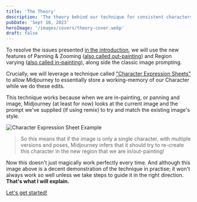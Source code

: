 ```yaml
---
title: 'The Theory'
description: 'The theory behind our technique for consistent characters in Midjourney'
pubDate: 'Sept 10, 2023'
heroImage: '/images/covers/theory-cover.webp'
draft: false
---
```



To resolve the issues presented [in the introduction](/character/introduction), we will use the new features of Panning & Zooming 
([also called out-painting](https://www.cutout.pro/blog/ai-insight/what-is-outpainting-feature/)) and Region varying 
([also called in-painting](https://en.wikipedia.org/wiki/Inpainting#Digital_inpainting)), along side the classic 
image prompting.

Crucially, we will leverage a technique called ["Character Expression Sheets"](https://en.wikipedia.org/wiki/Model_sheet) to 
allow Midjourney to essentially store a working-memory of our Character while we do these edits.

This technique works because when we are in-painting, or panning and image, Midjourney (at least for now) looks at the current
image and the prompt we've supplied (if using remix) to try and match the existing image's style. 

<Image src={theory1} alt="Character Expression Sheet Example" />

> So this means that
if the image is only a single character, with multiple versions and poses, Midjourney infers that it should try to
re-create this character in the new region that we are in/out-painting!

Now this doesn't just magically work perfectly every time. And although this image above is a decent demonstration
of the technique in practise; it won't always work so well unless we take steps to guide it in the right direction. 
**That's what I will explain.**

[Let's get started!](/character/generating-a-base)